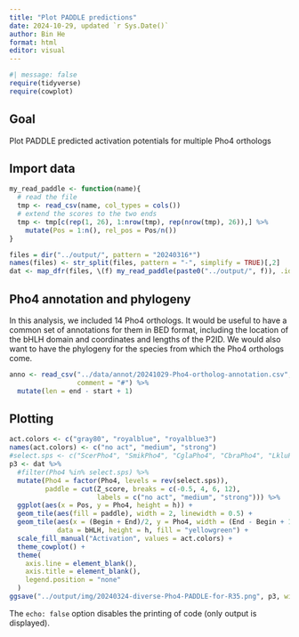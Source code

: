 ```yaml
---
title: "Plot PADDLE predictions"
date: 2024-10-29, updated `r Sys.Date()`
author: Bin He
format: html
editor: visual
---
```


```r
#| message: false
require(tidyverse)
require(cowplot)
```

## Goal

Plot PADDLE predicted activation potentials for multiple Pho4 orthologs

## Import data

```r
my_read_paddle <- function(name){
  # read the file
  tmp <- read_csv(name, col_types = cols())
  # extend the scores to the two ends
  tmp <- tmp[c(rep(1, 26), 1:nrow(tmp), rep(nrow(tmp), 26)),] %>% 
    mutate(Pos = 1:n(), rel_pos = Pos/n())
}

files = dir("../output/", pattern = "20240316*")
names(files) <- str_split(files, pattern = "-", simplify = TRUE)[,2]
dat <- map_dfr(files, \(f) my_read_paddle(paste0("../output/", f)), .id = "Pho4")
```

## Pho4 annotation and phylogeny
In this analysis, we included 14 Pho4 orthologs. It would be useful to have a common set of annotations for them in BED format, including the location of the bHLH domain and coordinates and lengths of the P2ID. We would also want to have the phylogeny for the species from which the Pho4 orthologs come.

```r
anno <- read_csv("../data/annot/20241029-Pho4-ortholog-annotation.csv", 
                 comment = "#") %>% 
  mutate(len = end - start + 1)
```
## Plotting
```r
act.colors <- c("gray80", "royalblue", "royalblue3")
names(act.colors) <- c("no act", "medium", "strong")
#select.sps <- c("ScerPho4", "SmikPho4", "CglaPho4", "CbraPho4", "LkluPho4", "CalbPho4")
p3 <- dat %>% 
  #filter(Pho4 %in% select.sps) %>% 
  mutate(Pho4 = factor(Pho4, levels = rev(select.sps)),
         paddle = cut(Z_score, breaks = c(-0.5, 4, 6, 12), 
                      labels = c("no act", "medium", "strong"))) %>% 
  ggplot(aes(x = Pos, y = Pho4, height = h)) +
  geom_tile(aes(fill = paddle), width = 2, linewidth = 0.5) +
  geom_tile(aes(x = (Begin + End)/2, y = Pho4, width = (End - Begin + 1)), 
            data = bHLH, height = h, fill = "yellowgreen") +
  scale_fill_manual("Activation", values = act.colors) +
  theme_cowplot() +
  theme(
    axis.line = element_blank(),
    axis.title = element_blank(),
    legend.position = "none"
  )
ggsave("../output/img/20240324-diverse-Pho4-PADDLE-for-R35.png", p3, width = 4, height = 3)  
```

The `echo: false` option disables the printing of code (only output is displayed).
